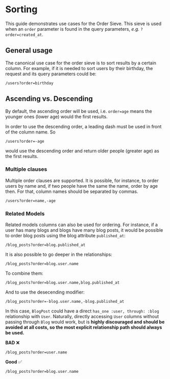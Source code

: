 # Sorting

This guide demonstrates use cases for the Order Sieve. This sieve is used when an `order` parameter is found in the query parameters, _e.g._ `?order=created_at`.

## General usage

The canonical use case for the order sieve is to sort results by a certain column. For example, if it is needed to sort users by their birthday, the request and its query parameters could be:

```
/users?order=birthday
```

## Ascending vs. Descending

By default, the ascending order will be used, i.e. `order=age` means the younger ones (lower age) would the first results.

In order to use the descending order, a leading dash must be used in front of the column name. So

```
/users?order=-age
```

would use the descending order and return older people (greater age) as the first results.

### Multiple clauses

Multiple order clauses are supported. It is possible, for instance, to order users by name and, if two people have the same the name, order by age then. For that, column names should be separated by commas.

```
/users?order=name,-age
```

### Related Models

Related models columns can also be used for ordering. For instance, if a user has many blogs and blogs have many blog posts, it would be possible to order blog posts using the blog attribute `published_at`:

```
/blog_posts?order=blog.published_at
```

It is also possible to go deeper in the relationships:

```
/blog_posts?order=blog.user.name
```

To combine them:

```
/blog_posts?order=blog.user.name,blog.published_at
```

And to use the desecending modifier:

```
/blog_posts?order=-blog.user.name,-blog.published_at
```

In this case, `BlogPost` could have a direct `has_one :user, through: :blog` relationship with `User`. Naturally, directly accessing `User` columns without passing through `Blog` would work, but is **highly discouraged and should be avoided at all costs, so the most explicit relationship path should always be used.**

**BAD** :x:

```
/blog_posts?order=user.name
```

**Good** :white_check_mark:

```
/blog_posts?order=blog.user.name
```
